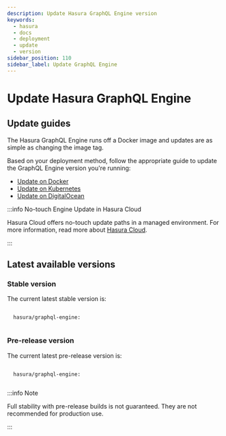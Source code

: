 ```yaml
---
description: Update Hasura GraphQL Engine version
keywords:
  - hasura
  - docs
  - deployment
  - update
  - version
sidebar_position: 110
sidebar_label: Update GraphQL Engine
---
```



# Update Hasura GraphQL Engine

## Update guides

The Hasura GraphQL Engine runs off a Docker image and updates are as
simple as changing the image tag.

Based on your deployment method, follow the appropriate guide to update
the GraphQL Engine version you're running:

- [Update on Docker](/deployment/deployment-guides/docker.mdx#docker-update)
- [Update on Kubernetes](/deployment/deployment-guides/kubernetes.mdx#kubernetes-update)
- [Update on DigitalOcean](/deployment/deployment-guides/digital-ocean-one-click.mdx#do-updating)

:::info No-touch Engine Update in Hasura Cloud

Hasura Cloud offers no-touch update paths in a managed environment. For
more information, read more about [Hasura Cloud](/index.mdx).

:::

## Latest available versions

### Stable version

The current latest stable version is:

<code>
  hasura/graphql-engine:
  <LatestRelease />
</code>

### Pre-release version

The current latest pre-release version is:

<code>
  hasura/graphql-engine:
  <LatestRelease prerelease />
</code>

:::info Note

Full stability with pre-release builds is not guaranteed. They are not
recommended for production use.

:::
